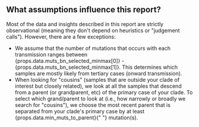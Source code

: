## What assumptions influence this report?

Most of the data and insights described in this report are strictly observational (meaning they don't depend on heuristics or "judgement calls"). However, there are a few exceptions:

<ul>
  <li>
    We assume that the number of mutations that occurs with each transmission
    ranges between {props.data.muts_bn_selected_minmax[0]} -
    {props.data.muts_bn_selected_minmax[1]}. This determines which samples are
    mostly likely from tertiary cases (onward transmission).
  </li>
  <li>
    When looking for "cousins" (samples that are outside your clade of interest
    but closely related), we look at all the samples that descend from a parent
    (or grandparent, etc) of the primary case of your clade. To select which
    grand/parent to look at (i.e., how narrowly or broadly we search for
    "cousins"), we choose the most recent parent that is separated from your
    clade's primary case by at least {props.data.min_muts_to_parent}{" "}
    mutation(s).
  </li>
</ul>
